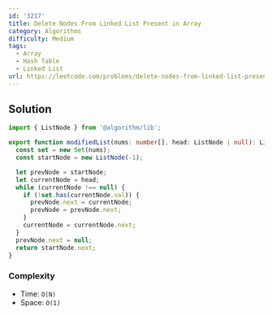 ```yaml
---
id: '3217'
title: Delete Nodes From Linked List Present in Array
category: Algorithms
difficulty: Medium
tags:
  - Array
  - Hash Table
  - Linked List
url: https://leetcode.com/problems/delete-nodes-from-linked-list-present-in-array
---
```


## Solution

```typescript showLineNumbers
import { ListNode } from '@algorithm/lib';

export function modifiedList(nums: number[], head: ListNode | null): ListNode | null {
  const set = new Set(nums);
  const startNode = new ListNode(-1);

  let prevNode = startNode;
  let currentNode = head;
  while (currentNode !== null) {
    if (!set.has(currentNode.val)) {
      prevNode.next = currentNode;
      prevNode = prevNode.next;
    }
    currentNode = currentNode.next;
  }
  prevNode.next = null;
  return startNode.next;
}
```

### Complexity

- Time: `O(N)`
- Space: `O(1)`
